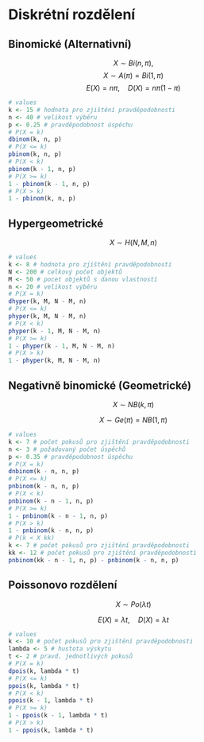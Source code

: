 # Diskrétní rozdělení

## Binomické (Alternativní)

$$X \sim Bi(n, π), $$ $$X \sim A(π) = Bi(1, π)$$ $$E(X) = n\pi, \quad D(X) = n\pi(1-\pi)$$

```{r}
# values
k <- 15 # hodnota pro zjištění pravděpodobnosti
n <- 40 # velikost výběru
p <- 0.25 # pravděpodobnost úspěchu
# P(X = k)
dbinom(k, n, p)
# P(X <= k)
pbinom(k, n, p)
# P(X < k)
pbinom(k - 1, n, p)
# P(X >= k)
1 - pbinom(k - 1, n, p)
# P(X > k)
1 - pbinom(k, n, p)
```

## Hypergeometrické

$$X \sim H(N, M, n)$$

```{r}
# values
k <- 8 # hodnota pro zjištění pravděpodobnosti
N <- 200 # celkový počet objektů
M <- 50 # pocet objektů s danou vlastností
n <- 20 # velikost výběru
# P(X = k)
dhyper(k, M, N - M, n)
# P(X <= k)
phyper(k, M, N - M, n)
# P(X < k)
phyper(k - 1, M, N - M, n)
# P(X >= k)
1 - phyper(k - 1, M, N - M, n)
# P(X > k)
1 - phyper(k, M, N - M, n)
```

## Negativně binomické (Geometrické)

$$X \sim NB(k, \pi) $$

$$X \sim Ge(\pi) = NB(1, \pi)$$

```{r}
# values
k <- 7 # počet pokusů pro zjištění pravděpodobnosti
n <- 3 # požadovaný počet úspěchů
p <- 0.35 # pravděpodobnost úspěchu
# P(X = k)
dnbinom(k - n, n, p)
# P(X <= k)
pnbinom(k - n, n, p)
# P(X < k)
pnbinom(k - n - 1, n, p)
# P(X >= k)
1 - pnbinom(k - n - 1, n, p)
# P(X > k)
1 - pnbinom(k - n, n, p)
# P(k < X kk)
k <- 7 # počet pokusů pro zjištění pravděpodobnosti
kk <- 12 # počet pokusů pro zjištění pravděpodobnosti
pnbinom(kk - n - 1, n, p) - pnbinom(k - n, n, p)
```
## Poissonovo rozdělení

 $$X \sim Po(\lambda t)$$

$$E(X) = \lambda t, \quad D(X) = \lambda t$$

```{r}
# values
k <- 10 # počet pokusů pro zjištění pravděpodobnosti
lambda <- 5 # hustota výskytu
t <- 2 # pravd. jednotlivých pokusů
# P(X = k)
dpois(k, lambda * t)
# P(X <= k)
ppois(k, lambda * t)
# P(X < k)
ppois(k - 1, lambda * t)
# P(X >= k)
1 - ppois(k - 1, lambda * t)
# P(X > k)
1 - ppois(k, lambda * t)
``` 